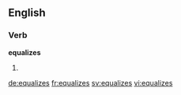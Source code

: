 ==English==

===Verb===
'''equalizes'''

# {{third-person singular of|equalize}}

[[de:equalizes]]
[[fr:equalizes]]
[[sv:equalizes]]
[[vi:equalizes]]